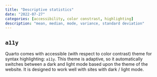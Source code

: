 ```yaml
---
title: "Descriptive statistics"
date: "2022-07-27"
categories: [accessibility, color constrast, highlighting]
description: "mean, median, mode, variance, standard deviation"
---
```


## `a11y`

Quarto comes with accessible (with respect to color contrast) theme for syntax highlighting: `a11y`.
This theme is adaptive, so it automatically switches between a dark and light mode based upon the theme of the website.
It is designed to work well with sites with dark / light mode.